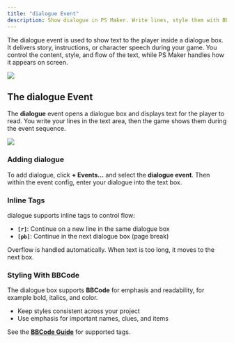 ```yaml
---
title: "dialogue Event"
description: Show dialogue in PS Maker. Write lines, style them with BBCode, add paging tags.
---
```


The dialogue event is used to show text to the player inside a dialogue box. It delivers story, instructions, or character speech during your game. You control the content, style, and flow of the text, while PS Maker handles how it appears on screen.

![](../../../assets/docs-images/event-system/image-6.png)

## The dialogue Event

The **dialogue** event opens a dialogue box and displays text for the player to read. You write your lines in the text area, then the game shows them during the event sequence.

![](../../../assets/docs-images/event-system/image-7.png)

### Adding dialogue

To add dialogue, click **+ Events…** and select the **dialogue event**. Then within the event config, enter your dialogue into the text box.

### Inline Tags

dialogue supports inline tags to control flow:

- **`[r]`**: Continue on a new line in the same dialogue box
- **`[pb]`**: Continue in the next dialogue box (page break)

Overflow is handled automatically. When text is too long, it moves to the next box.

### Styling With BBCode

The dialogue box supports **BBCode** for emphasis and readability, for example bold, italics, and color.

- Keep styles consistent across your project
- Use emphasis for important names, clues, and items

See the **[BBCode Guide](https://www.bbcode.org/reference.php)** for supported tags.
